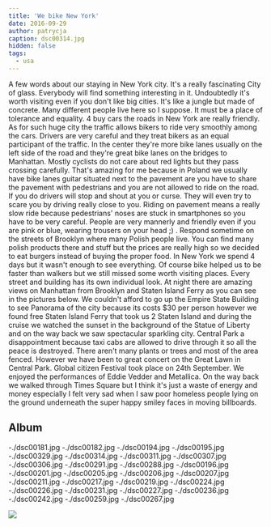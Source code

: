 ```yaml
---
title: 'We bike New York'
date: 2016-09-29
author: patrycja
caption: dsc00314.jpg
hidden: false
tags:
  - usa
---
```


A few words about our staying in New York city. It's a really fascinating City of glass. Everybody will find something interesting in it. Undoubtedly it's worth visiting even if you don't like big cities. It's like a jungle but made of concrete. Many different people live here so I suppose. It must be a place of tolerance and equality. 4 buy cars the roads in New York are really friendly. As for such huge city the traffic allows bikers to ride very smoothly among the cars. Drivers are very careful and they treat bikers as an equal participant of the traffic. In the center they're more bike lanes usually on the left side of the road and they're great bike lanes on the bridges to Manhattan. Mostly cyclists do not care about red lights but they pass crossing carefully. That's amazing for me because in Poland we usually have bike lanes guitar situated next to the pavement are you have to share the pavement with pedestrians and you are not allowed to ride on the road. If you do drivers will stop and shout at you or curse. They will even try to scare you by driving really close to you. Riding on pavement means a really slow ride because pedestrians' noses are stuck in smartphones so you have to be very careful.
People are very mannerly and friendly even if you are pink or blue, wearing trousers on your head ;) . Respond sometime on the streets of Brooklyn where many Polish people live. You can find many polish products there and stuff but the prices are really high so we decided to eat burgers instead of buying the proper food. In New York we spend 4 days but it wasn't enough to see everything. Of course bike helped us to be faster than walkers but we still missed some worth visiting places. Every street and building has its own individual look. At night there are amazing views on Manhattan from Brooklyn and Staten Island Ferry as you can see in the pictures below. We couldn't afford to go up the Empire State Building to see Panorama of the city because its costs $30 per person however we found free Staten Island Ferry that took us 2 Staten Island and during the cruise we watched the sunset in the background of the Statue of Liberty and on the way back we saw spectacular sparkling city. Central Park a disappointment because taxi cabs are allowed to drive through it so all the peace is destroyed. There aren't many plants or trees and most of the area fenced. However we have been to great concert on the Great Lawn in Central Park. Global citizen Festival took place on 24th September. We enjoyed the performances of Eddie Vedder and Metallica. On the way back we walked through Times Square but I think it's just a waste of energy and money especially I felt very sad when I saw poor homeless people lying on the ground underneath the super happy smiley faces in moving billboards.

## Album

<grid columns="2">
  -./dsc00181.jpg -./dsc00182.jpg -./dsc00194.jpg -./dsc00195.jpg
  -./dsc00329.jpg -./dsc00314.jpg
</grid>

<grid>
  -./dsc00311.jpg -./dsc00307.jpg -./dsc00306.jpg -./dsc00291.jpg
  -./dsc00288.jpg -./dsc00196.jpg -./dsc00201.jpg -./dsc00205.jpg
  -./dsc00206.jpg -./dsc00207.jpg -./dsc00211.jpg -./dsc00217.jpg
  -./dsc00219.jpg -./dsc00224.jpg -./dsc00226.jpg -./dsc00231.jpg
  -./dsc00227.jpg -./dsc00236.jpg -./dsc00242.jpg -./dsc00259.jpg
  -./dsc00267.jpg
</grid>

![](./dsc00265.jpg)
